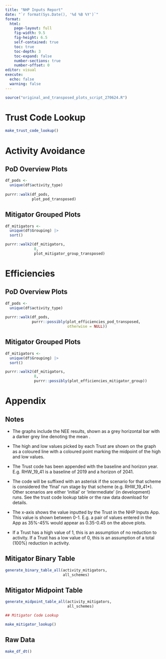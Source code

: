 ---
title: "NHP Inputs Report"
date: "`r format(Sys.Date(), '%d %B %Y')`"
format: 
  html:
    page-layout: full
    fig-width: 9.5
    fig-height: 6.5
    self-contained: true
    toc: true
    toc-depth: 3
    toc-expand: false
    number-sections: true
    number-offset: 0
editor: visual
execute:
  echo: false
  warning: false
---

```{r}
source("original_and_transposed_plots_script_270624.R")
```

# Trust Code Lookup

```{r}
make_trust_code_lookup()
```

# Activity Avoidance

## PoD Overview Plots

```{r, results='asis'}
df_pods <- 
  unique(df$activity_type)
  
purrr::walk(df_pods, 
            plot_pod_transposed)

```

## Mitigator Grouped Plots

```{r, results='asis'}
df_mitigators <-
  unique(df$Grouping) |> 
  sort()

purrr::walk2(df_mitigators,
             8,
             plot_mitigator_group_transposed)
```

# Efficiencies

## PoD Overview Plots

```{r, results='asis'}

df_pods <- 
  unique(df$activity_type)
  
purrr::walk(df_pods, 
            purrr::possibly(plot_efficiencies_pod_transposed,
                            otherwise = NULL))

```

## Mitigator Grouped Plots

```{r, results='asis'}

df_mitigators <-
  unique(df$Grouping) |> 
  sort()

purrr::walk2(df_mitigators,
             8,
             purrr::possibly(plot_efficiencies_mitigator_group)) 
```

# Appendix

## Notes

-   The graphs include the NEE results, shown as a grey horizontal bar with a darker grey line denoting the mean .

-   The high and low values picked by each Trust are shown on the graph as a coloured line with a coloured point marking the midpoint of the high and low values.

-   The Trust code has been appended with the baseline and horizon year. E.g. RHW_19_41 is a baseline of 2019 and a horizon of 2041.

-   The code will be suffixed with an asterisk if the scenario for that scheme is considered the 'final' run stage by that scheme (e.g. RHW_19_41\*). Other scenarios are either 'initial' or 'intermediate' (in development) runs. See the trust code lookup table or the raw data download for details.

-   The x-axis shows the value inputted by the Trust in the NHP Inputs App. This value is shown between 0-1. E.g. a pair of values entered in the App as 35%-45% would appear as 0.35-0.45 on the above plots.

-   If a Trust has a high value of 1, this is an assumption of no reduction to activity. If a Trust has a low value of 0, this is an assumption of a total (100%) reduction in activity.

## Mitigator Binary Table

```{r}
generate_binary_table_all(activity_mitigators, 
                          all_schemes)
```

## Mitigator Midpoint Table

```{r}
generate_midpoint_table_all(activity_mitigators,
                            all_schemes)

## Mitigator Code Lookup

make_mitigator_lookup()
```

## Raw Data

```{r}
make_df_dt()
```
